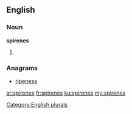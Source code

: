 ==English==

===Noun===
'''spirenes'''

# {{plural of|spirene}}

===Anagrams===
* [[ripeness#English|ripeness]]

[[Category:English plurals]]

[[ar:spirenes]]
[[fr:spirenes]]
[[ku:spirenes]]
[[my:spirenes]]